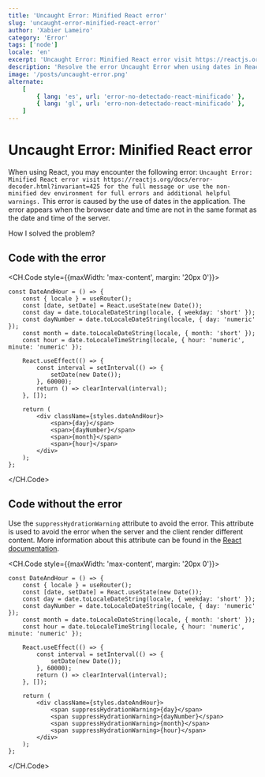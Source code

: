 ```yaml
---
title: 'Uncaught Error: Minified React error'
slug: 'uncaught-error-minified-react-error'
author: 'Xabier Lameiro'
category: 'Error'
tags: ['node']
locale: 'en'
excerpt: 'Uncaught Error: Minified React error visit https://reactjs.org/docs/error-decoder.html?invariant=425 for the full message or use the non-minified dev environment for full errors and additional helpful warnings.'
description: 'Resolve the error Uncaught Error when using dates in React. The error apears when the browser date and time are not in the same format as the date and time of the server.'
image: '/posts/uncaught-error.png'
alternate:
    [
        { lang: 'es', url: 'error-no-detectado-react-minificado' },
        { lang: 'gl', url: 'erro-non-detectado-react-minificado' },
    ]
---
```


# Uncaught Error: Minified React error

<Date date="01-05-2023" />

<GoogleAdsense slot="6172794554" horizontal />

When using React, you may encounter the following error: `Uncaught Error: Minified React error visit https://reactjs.org/docs/error-decoder.html?invariant=425 for the full message or use the non-minified dev environment for full errors and additional helpful warnings.`
This error is caused by the use of dates in the application. The error appears when the browser date and time are not in the same format as the date and time of the server.

How I solved the problem?

## Code with the error

<CH.Code style={{maxWidth: 'max-content', margin: '20px 0'}}>

```tsx DateAndHour.tsx mark=18,19,20,21
const DateAndHour = () => {
    const { locale } = useRouter();
    const [date, setDate] = React.useState(new Date());
    const day = date.toLocaleDateString(locale, { weekday: 'short' });
    const dayNumber = date.toLocaleDateString(locale, { day: 'numeric' });
    const month = date.toLocaleDateString(locale, { month: 'short' });
    const hour = date.toLocaleTimeString(locale, { hour: 'numeric', minute: 'numeric' });

    React.useEffect(() => {
        const interval = setInterval(() => {
            setDate(new Date());
        }, 60000);
        return () => clearInterval(interval);
    }, []);

    return (
        <div className={styles.dateAndHour}>
            <span>{day}</span>
            <span>{dayNumber}</span>
            <span>{month}</span>
            <span>{hour}</span>
        </div>
    );
};
```

</CH.Code>

## Code without the error

Use the `suppressHydrationWarning` attribute to avoid the error. This attribute is used to avoid the error when the server and the client render different content.
More information about this attribute can be found in the [React documentation](https://reactjs.org/docs/dom-elements.html#suppresshydrationwarning 'React Documentation').

<CH.Code style={{maxWidth: 'max-content', margin: '20px 0'}}>

```tsx DateAndHour.tsx mark=18,19,20,21
const DateAndHour = () => {
    const { locale } = useRouter();
    const [date, setDate] = React.useState(new Date());
    const day = date.toLocaleDateString(locale, { weekday: 'short' });
    const dayNumber = date.toLocaleDateString(locale, { day: 'numeric' });
    const month = date.toLocaleDateString(locale, { month: 'short' });
    const hour = date.toLocaleTimeString(locale, { hour: 'numeric', minute: 'numeric' });

    React.useEffect(() => {
        const interval = setInterval(() => {
            setDate(new Date());
        }, 60000);
        return () => clearInterval(interval);
    }, []);

    return (
        <div className={styles.dateAndHour}>
            <span suppressHydrationWarning>{day}</span>
            <span suppressHydrationWarning>{dayNumber}</span>
            <span suppressHydrationWarning>{month}</span>
            <span suppressHydrationWarning>{hour}</span>
        </div>
    );
};
```

</CH.Code>
